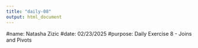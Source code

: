 ```yaml
---
title: "daily-08"
output: html_document
---
```

#name: Natasha Zizic 
#date: 02/23/2025
#purpose: Daily Exercise 8 - Joins and Pivots

```r

```

